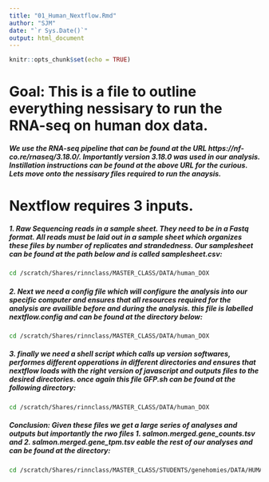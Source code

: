 ```yaml
---
title: "01_Human_Nextflow.Rmd"
author: "SJM"
date: "`r Sys.Date()`"
output: html_document
---
```


```r
knitr::opts_chunk$set(echo = TRUE)
```

# Goal: This is a file to outline everything nessisary to run the RNA-seq on human dox data. 

##### We use the RNA-seq pipeline that can be found at the URL https://nf-co.re/rnaseq/3.18.0/. Importantly version 3.18.0 was used in our analysis. Instillation instructions can be found at the above URL for the curious. Lets move onto the nessisary files required to run the anaysis. 

# Nextflow requires 3 inputs. 

##### 1. Raw Sequencing reads in a sample sheet. They need to be in a Fastq format. All reads must be laid out in a sample sheet which organizes these files by number of replicates and strandedness. Our samplesheet can be found at the path below and is called samplesheet.csv:
```bash
cd /scratch/Shares/rinnclass/MASTER_CLASS/DATA/human_DOX
```

##### 2. Next we need a config file which will configure the analysis into our specific computer and ensures that all resources required for the analysis are availible before and during the analysis. this file is labelled nextflow.config and can be found at the directory below:
```bash
cd /scratch/Shares/rinnclass/MASTER_CLASS/DATA/human_DOX
```

##### 3. finally we need a shell script which calls up version softwares, performes different opperations in different directories and ensures that nextflow loads with the right version of javascript and outputs files to the desired directories. once again this file GFP.sh can be found at the following directory: 
```bash
cd /scratch/Shares/rinnclass/MASTER_CLASS/DATA/human_DOX
```

##### Conclusion: Given these files we get a large series of analyses and outputs but importantly the rwo files 1.  salmon.merged.gene_counts.tsv and 2. salmon.merged.gene_tpm.tsv eable the rest of our analyses and can be found at the directory: 
```bash
cd /scratch/Shares/rinnclass/MASTER_CLASS/STUDENTS/genehomies/DATA/HUMAN
```






